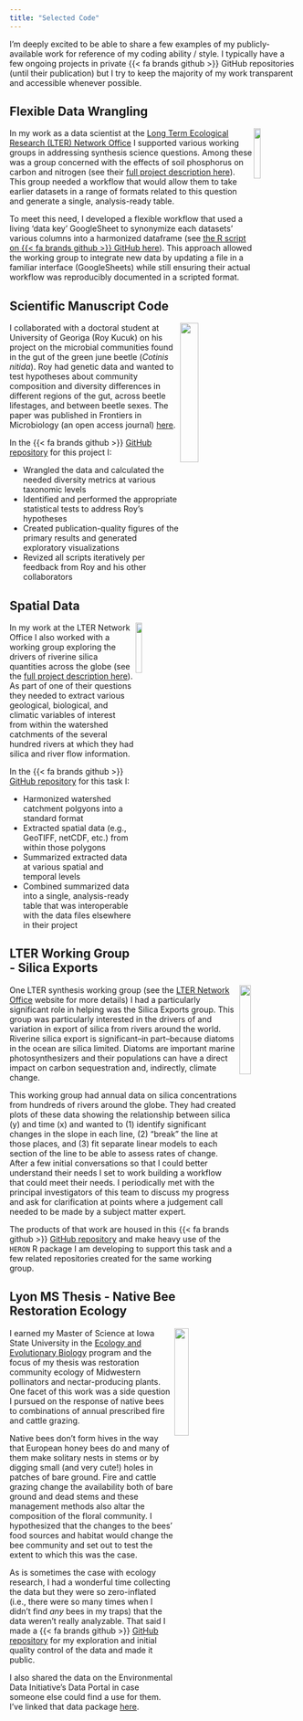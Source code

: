 ```yaml
---
title: "Selected Code"
---
```


I'm deeply excited to be able to share a few examples of my publicly-available work for reference of my coding ability / style. I typically have a few ongoing projects in private {{< fa brands github >}} GitHub repositories (until their publication) but I try to keep the majority of my work transparent and accessible whenever possible.

## Flexible Data Wrangling

<img src="images/lno_square.png" width="15%" align="right"/>

In my work as a data scientist at the [Long Term Ecological Research (LTER) Network Office](https://lternet.edu/) I supported various working groups in addressing synthesis science questions. Among these was a group concerned with the effects of soil phosphorus on carbon and nitrogen (see their [full project description here](https://lternet.edu/working-groups/soil-p-control-of-c-and-n/)). This group needed a workflow that would allow them to take earlier datasets in a range of formats related to this question and generate a single, analysis-ready table.

To meet this need, I developed a flexible workflow that used a living 'data key' GoogleSheet to synonymize each datasets' various columns into a harmonized dataframe (see [the R script on {{< fa brands github >}} GitHub here](https://github.com/lter/lter-sparc-soil-p/blob/main/soil_p_wrangle.R)). This approach allowed the working group to integrate new data by updating a file in a familiar interface (GoogleSheets) while still ensuring their actual workflow was reproducibly documented in a scripted format.

## Scientific Manuscript Code

<img src="images/consulting_logos/univ_georgia_logo.png" width="25%" align="right"/>

I collaborated with a doctoral student at University of Georiga (Roy Kucuk) on his project on the microbial communities found in the gut of the green june beetle (_Cotinis nitida_). Roy had genetic data and wanted to test hypotheses about community composition and diversity differences in different regions of the gut, across beetle lifestages, and between beetle sexes. The paper was published in Frontiers in Microbiology (an open access journal) [here](https://www.frontiersin.org/articles/10.3389/fmicb.2023.1185661/full).

In the {{< fa brands github >}} [GitHub repository](https://github.com/njlyon0/collab_kucuk-cotinis) for this project I:

- Wrangled the data and calculated the needed diversity metrics at various taxonomic levels
- Identified and performed the appropriate statistical tests to address Roy's hypotheses
- Created publication-quality figures of the primary results and generated exploratory visualizations
- Revized all scripts iteratively per feedback from Roy and his other collaborators

## Spatial Data

<img src="images/lno_square.png" width="15%" align="right"/>

In my work at the LTER Network Office I also worked with a working group exploring the drivers of riverine silica quantities across the globe (see the [full project description here](https://lternet.edu/working-groups/from-poles-to-tropics-a-multi-biome-synthesis-investigating-the-controls-on-river-si-exports/)). As part of one of their questions they needed to extract various geological, biological, and climatic variables of interest from within the watershed catchments of the several hundred rivers at which they had silica and river flow information.

In the {{< fa brands github >}} [GitHub repository](https://github.com/lter/lterwg-silica-spatial) for this task I:

- Harmonized watershed catchment polgyons into a standard format
- Extracted spatial data (e.g., GeoTIFF, netCDF, etc.) from within those polygons
- Summarized extracted data at various spatial and temporal levels
- Combined summarized data into a single, analysis-ready table that was interoperable with the data files elsewhere in their project










## LTER Working Group - Silica Exports

<img src="images/lno_square.png" width="20%" align="right"/>

One LTER synthesis working group (see the [LTER Network Office](https://lternet.edu/) website for more details) I had a particularly significant role in helping was the Silica Exports group. This group was particularly interested in the drivers of and variation in export of silica from rivers around the world. Riverine silica export is significant--in part--because diatoms in the ocean are silica limited. Diatoms are important marine photosynthesizers and their populations can have a direct impact on carbon sequestration and, indirectly, climate change.

This working group had annual data on silica concentrations from hundreds of rivers around the globe. They had created plots of these data showing the relationship between silica (y) and time (x) and wanted to (1) identify significant changes in the slope in each line, (2) "break" the line at those places, and (3) fit separate linear models to each section of the line to be able to assess rates of change. After a few initial conversations so that I could better understand their needs I set to work building a workflow that could meet their needs. I periodically met with the principal investigators of this team to discuss my progress and ask for clarification at points where a judgement call needed to be made by a subject matter expert.

The products of that work are housed in this {{< fa brands github >}} [GitHub repository](https://github.com/njlyon0/collab_silica-cryosphere) and make heavy use of the `HERON` R package I am developing to support this task and a few related repositories created for the same working group.

## Lyon MS Thesis - Native Bee Restoration Ecology

<img src="images/isu_logo.png" width="22%" align="right"/>

I earned my Master of Science at Iowa State University in the [Ecology and Evolutionary Biology](https://www.eeb.iastate.edu/) program and the focus of my thesis was restoration community ecology of Midwestern pollinators and nectar-producing plants. One facet of this work was a side question I pursued on the response of native bees to combinations of annual prescribed fire and cattle grazing.

Native bees don't form hives in the way that European honey bees do and many of them make solitary nests in stems or by digging small (and very cute!) holes in patches of bare ground. Fire and cattle grazing change the availability both of bare ground and dead stems and these management methods also altar the composition of the floral community. I hypothesized that the changes to the bees' food sources and habitat would change the bee community and set out to test the extent to which this was the case.

As is sometimes the case with ecology research, I had a wonderful time collecting the data but they were so zero-inflated (i.e., there were so many times when I didn't find *any* bees in my traps) that the data weren't really analyzable. That said I made a {{< fa brands github >}} [GitHub repository](https://github.com/njlyon0/lyon-ms-thesis_bee-project) for my exploration and initial quality control of the data and made it public.

I also shared the data on the Environmental Data Initiative's Data Portal in case someone else could find a use for them. I've linked that data package [here](https://portal.edirepository.org/nis/mapbrowse?scope=edi&identifier=1210&revision=1).
